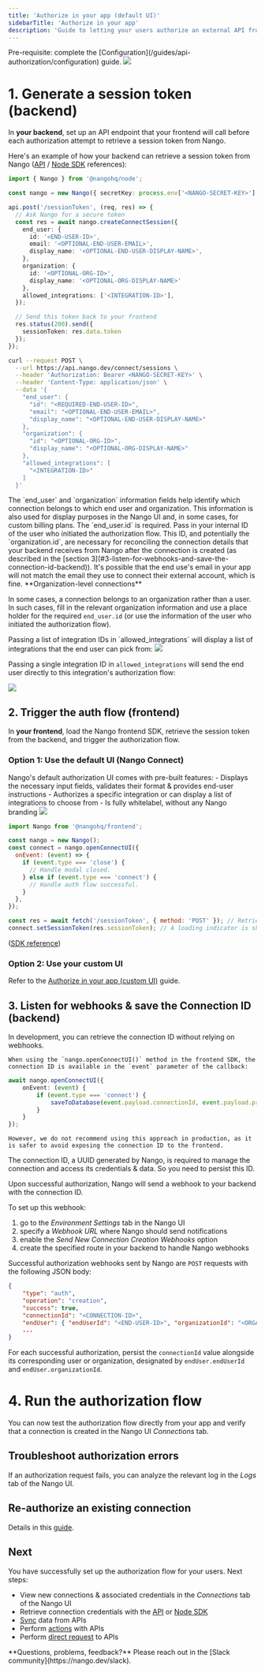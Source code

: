 ```yaml
---
title: 'Authorize in your app (default UI)'
sidebarTitle: 'Authorize in your app'
description: 'Guide to letting your users authorize an external API from your application.'
---
```


<Info>
Pre-requisite: complete the [Configuration](/guides/api-authorization/configuration) guide.
</Info>

<Frame caption="Authorization overview.">
  <img src="/images/auth.png"/>
</Frame>

# 1. Generate a session token (backend)

In **your backend**, set up an API endpoint that your frontend will call before each authorization attempt to retrieve a session token from Nango.

Here's an example of how your backend can retrieve a session token from Nango ([API](/reference/api/connect/sessions/create) / [Node SDK](/reference/sdks/node#create-a-connect-session) references):

<Tabs>

<Tab title="Node">

```ts
import { Nango } from '@nangohq/node';

const nango = new Nango({ secretKey: process.env['<NANGO-SECRET-KEY>'] });

api.post('/sessionToken', (req, res) => {
  // Ask Nango for a secure token
  const res = await nango.createConnectSession({
    end_user: {
      id: '<END-USER-ID>',
      email: '<OPTIONAL-END-USER-EMAIL>',
      display_name: '<OPTIONAL-END-USER-DISPLAY-NAME>',
    },
    organization: {
      id: '<OPTIONAL-ORG-ID>',
      display_name: '<OPTIONAL-ORG-DISPLAY-NAME>'
    },
    allowed_integrations: ['<INTEGRATION-ID>'],
  });

  // Send this token back to your frontend
  res.status(200).send({
    sessionToken: res.data.token
  });
});
```
</Tab>

<Tab title="cURL">

```bash
curl --request POST \
  --url https://api.nango.dev/connect/sessions \
  --header 'Authorization: Bearer <NANGO-SECRET-KEY>' \
  --header 'Content-Type: application/json' \
  --data '{
    "end_user": {
      "id": "<REQUIRED-END-USER-ID>",
      "email": "<OPTIONAL-END-USER-EMAIL>",
      "display_name": "<OPTIONAL-END-USER-DISPLAY-NAME>"
    },
    "organization": {
      "id": "<OPTIONAL-ORG-ID>",
      "display_name": "<OPTIONAL-ORG-DISPLAY-NAME>"
    },
    "allowed_integrations": [
      "<INTEGRATION-ID>"
    ]
  }'

```

</Tab>

</Tabs>

<Accordion title="ℹ️ Details on end user and organization information">
  The `end_user` and `organization` information fields help identify which connection belongs to which end user and organization. This information is also used for display purposes in the Nango UI and, in some cases, for custom billing plans.

  <Info>
    The `end_user.id` is required. Pass in your internal ID of the user who initiated the authorization flow. This ID, and potentially the `organization.id`, are necessary for reconciling the connection details that your backend receives from Nango after the connection is created (as described in the [section 3](#3-listen-for-webhooks-and-save-the-connection-id-backend)).
  </Info>

  <Info>
    It's possible that the end use's email in your app will not match the email they use to connect their external account, which is fine.
  </Info>

  <Info>
  **Organization-level connections**

  In some cases, a connection belongs to an organization rather than a user. In such cases, fill in the relevant organization information and use a place holder for the required `end_user.id` (or use the information of the user who initiated the authorization flow). 
  </Info>  

</Accordion>

<Tip>
  Passing a list of integration IDs in `allowed_integrations` will display a list of integrations that the end user can pick from: 

  <Frame caption="Nango's default authorization UI.">
    <img src="/images/connect-integration-list.png" />
  </Frame>

  Passing a single integration ID in `allowed_integrations` will send the end user directly to this integration's authorization flow:

  <Frame caption="Nango's default authorization UI.">
    <img src="/images/connect-linear-only.png" />
  </Frame>
</Tip>

## 2. Trigger the auth flow (frontend)

In **your frontend**, load the Nango frontend SDK, retrieve the session token from the backend, and trigger the authorization flow.

### Option 1: Use the default UI (Nango Connect)

<Tip>
  Nango's default authorization UI comes with pre-built features:
  - Displays the necessary input fields, validates their format & provides end-user instructions
  - Authorizes a specific integration or can display a list of integrations to choose from
  - Is fully whitelabel, without any Nango branding
</Tip>

<Frame caption="Nango's default authorization UI.">
  <img src="/images/connect-ui.gif" />
</Frame>

```js
import Nango from '@nangohq/frontend';

const nango = new Nango();
const connect = nango.openConnectUI({
  onEvent: (event) => {
    if (event.type === 'close') {
      // Handle modal closed.
    } else if (event.type === 'connect') {
      // Handle auth flow successful.
    }
  },
});

const res = await fetch('/sessionToken', { method: 'POST' }); // Retrieve the session token from your backend.
connect.setSessionToken(res.sessionToken); // A loading indicator is shown until this is set.
```

([SDK reference](/reference/sdks/frontend#connect-using-nango-connect-ui))

### Option 2: Use your custom UI

Refer to the [Authorize in your app (custom UI)](/guides/api-authorization/authorize-in-your-app-custom-ui) guide.

## 3. Listen for webhooks & save the Connection ID (backend)

<Accordion title="👩🏻‍💻 Simplified flow for development">
  In development, you can retrieve the connection ID without relying on webhooks.

	When using the `nango.openConnectUI()` method in the frontend SDK, the connection ID is available in the `event` parameter of the callback:

  ```ts
  await nango.openConnectUI({
      onEvent: (event) {
          if (event.type === 'connect') {
              saveToDatabase(event.payload.connectionId, event.payload.providerConfigKey);
          }
      }
  });
  ```

	However, we do not recommend using this approach in production, as it is safer to avoid exposing the connection ID to the frontend.
</Accordion>

The connection ID, a UUID generated by Nango, is required to manage the connection and access its credentials & data. So you need to persist this ID.

Upon successful authorization, Nango will send a webhook to your backend with the connection ID.

To set up this webhook:
1. go to the _Environment Settings_ tab in the Nango UI
2. specify a _Webhook URL_ where Nango should send notifications
3. enable the _Send New Connection Creation Webhooks_ option
4. create the specified route in your backend to handle Nango webhooks

Successful authorization webhooks sent by Nango are `POST` requests with the following JSON body:
```json
{
    "type": "auth",
    "operation": "creation",
    "success": true,
    "connectionId": "<CONNECTION-ID>",
    "endUser": { "endUserId": "<END-USER-ID>", "organizationId": "<ORGANIZATION-ID>" },
    ...
}
```

For each successful authorization, persist the `connectionId` value alongside its corresponding user or organization, designated by `endUser.endUserId` and `endUser.organizationId`.

# 4. Run the authorization flow

You can now test the authorization flow directly from your app and verify that a connection is created in the Nango UI _Connections_ tab.

## Troubleshoot authorization errors

If an authorization request fails, you can analyze the relevant log in the _Logs_ tab of the Nango UI.

## Re-authorize an existing connection

Details in this [guide](/guides/api-authorization/re-authorize-a-connection).

## Next

You have successfully set up the authorization flow for your users. Next steps:
- View new connections & associated credentials in the _Connections_ tab of the Nango UI
- Retrieve connection credentials with the [API](/reference/api/connection/get) or [Node SDK](/reference/sdks/node#get-a-connection-with-credentials)
- [Sync](/guides/syncs/use-a-sync) data from APIs
- Perform [actions](/guides/actions/use-an-action) with APIs
- Perform [direct request](/guides/proxy-requests) to APIs


<Tip>
    **Questions, problems, feedback?** Please reach out in the [Slack community](https://nango.dev/slack).
</Tip>